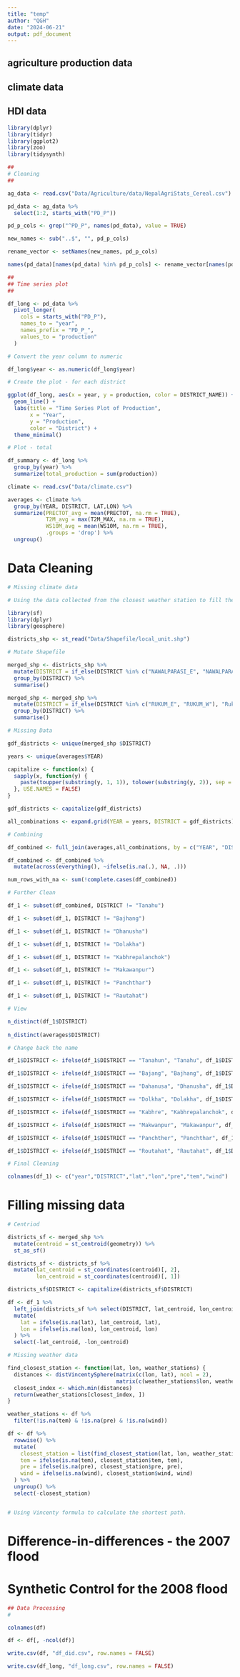 ```yaml
---
title: "temp"
author: "QGH"
date: "2024-06-21"
output: pdf_document
---
```


## agriculture production data
## climate data
## HDI data

```r

library(dplyr)
library(tidyr)
library(ggplot2)
library(zoo)
library(tidysynth)

##
# Cleaning
##

ag_data <- read.csv("Data/Agriculture/data/NepalAgriStats_Cereal.csv")

pd_data <- ag_data %>%
  select(1:2, starts_with("PD_P"))

pd_p_cols <- grep("^PD_P", names(pd_data), value = TRUE)

new_names <- sub("..$", "", pd_p_cols)

rename_vector <- setNames(new_names, pd_p_cols)

names(pd_data)[names(pd_data) %in% pd_p_cols] <- rename_vector[names(pd_data)[names(pd_data) %in% pd_p_cols]]

##
## Time series plot
##

df_long <- pd_data %>%
  pivot_longer(
    cols = starts_with("PD_P"),
    names_to = "year",
    names_prefix = "PD_P_",
    values_to = "production"
  )

# Convert the year column to numeric

df_long$year <- as.numeric(df_long$year)

# Create the plot - for each district

ggplot(df_long, aes(x = year, y = production, color = DISTRICT_NAME)) +
  geom_line() +
  labs(title = "Time Series Plot of Production",
       x = "Year",
       y = "Production",
       color = "District") +
  theme_minimal()

# Plot - total

df_summary <- df_long %>%
  group_by(year) %>%
  summarize(total_production = sum(production))

```


```r


climate <- read.csv("Data/climate.csv")

averages <- climate %>%
  group_by(YEAR, DISTRICT, LAT,LON) %>%
  summarize(PRECTOT_avg = mean(PRECTOT, na.rm = TRUE),
            T2M_avg = max(T2M_MAX, na.rm = TRUE),
            WS10M_avg = mean(WS10M, na.rm = TRUE),
            .groups = 'drop') %>%
  ungroup()

```





# Data Cleaning

```r

# Missing climate data

# Using the data collected from the closest weather station to fill the missing field.

library(sf)
library(dplyr)
library(geosphere)

districts_shp <- st_read("Data/Shapefile/local_unit.shp")

# Mutate Shapefile

merged_shp <- districts_shp %>%
  mutate(DISTRICT = if_else(DISTRICT %in% c("NAWALPARASI_E", "NAWALPARASI_W"), "Nawalparasi", DISTRICT)) %>%
  group_by(DISTRICT) %>%
  summarise()

merged_shp <- merged_shp %>%
  mutate(DISTRICT = if_else(DISTRICT %in% c("RUKUM_E", "RUKUM_W"), "Rukum", DISTRICT)) %>%
  group_by(DISTRICT) %>%
  summarise()

# Missing Data

gdf_districts <- unique(merged_shp $DISTRICT)

years <- unique(averages$YEAR)

capitalize <- function(x) {
  sapply(x, function(y) {
    paste(toupper(substring(y, 1, 1)), tolower(substring(y, 2)), sep = "")
  }, USE.NAMES = FALSE)
}

gdf_districts <- capitalize(gdf_districts)

all_combinations <- expand.grid(YEAR = years, DISTRICT = gdf_districts)

# Combining

df_combined <- full_join(averages,all_combinations, by = c("YEAR", "DISTRICT"))

df_combined <- df_combined %>%
  mutate(across(everything(), ~ifelse(is.na(.), NA, .)))

num_rows_with_na <- sum(!complete.cases(df_combined))

# Further Clean

df_1 <- subset(df_combined, DISTRICT != "Tanahu")

df_1 <- subset(df_1, DISTRICT != "Bajhang")

df_1 <- subset(df_1, DISTRICT != "Dhanusha")

df_1 <- subset(df_1, DISTRICT != "Dolakha")

df_1 <- subset(df_1, DISTRICT != "Kabhrepalanchok")

df_1 <- subset(df_1, DISTRICT != "Makawanpur")

df_1 <- subset(df_1, DISTRICT != "Panchthar")

df_1 <- subset(df_1, DISTRICT != "Rautahat")

# View

n_distinct(df_1$DISTRICT)
 
n_distinct(averages$DISTRICT)

# Change back the name

df_1$DISTRICT <- ifelse(df_1$DISTRICT == "Tanahun", "Tanahu", df_1$DISTRICT)

df_1$DISTRICT <- ifelse(df_1$DISTRICT == "Bajang", "Bajhang", df_1$DISTRICT)

df_1$DISTRICT <- ifelse(df_1$DISTRICT == "Dahanusa", "Dhanusha", df_1$DISTRICT)

df_1$DISTRICT <- ifelse(df_1$DISTRICT == "Dolkha", "Dolakha", df_1$DISTRICT)

df_1$DISTRICT <- ifelse(df_1$DISTRICT == "Kabhre", "Kabhrepalanchok", df_1$DISTRICT)

df_1$DISTRICT <- ifelse(df_1$DISTRICT == "Makwanpur", "Makawanpur", df_1$DISTRICT)

df_1$DISTRICT <- ifelse(df_1$DISTRICT == "Panchther", "Panchthar", df_1$DISTRICT)

df_1$DISTRICT <- ifelse(df_1$DISTRICT == "Routahat", "Rautahat", df_1$DISTRICT)

# Final Cleaning

colnames(df_1) <- c("year","DISTRICT","lat","lon","pre","tem","wind")

```

# Filling missing data

```r

# Centriod

districts_sf <- merged_shp %>%
  mutate(centroid = st_centroid(geometry)) %>%
  st_as_sf()

districts_sf <- districts_sf %>%
  mutate(lat_centroid = st_coordinates(centroid)[, 2],
         lon_centroid = st_coordinates(centroid)[, 1])

districts_sf$DISTRICT <- capitalize(districts_sf$DISTRICT)

df <- df_1 %>%
  left_join(districts_sf %>% select(DISTRICT, lat_centroid, lon_centroid), by = "DISTRICT") %>%
  mutate(
    lat = ifelse(is.na(lat), lat_centroid, lat),
    lon = ifelse(is.na(lon), lon_centroid, lon)
  ) %>%
  select(-lat_centroid, -lon_centroid)

# Missing weather data

find_closest_station <- function(lat, lon, weather_stations) {
  distances <- distVincentySphere(matrix(c(lon, lat), ncol = 2), 
                                  matrix(c(weather_stations$lon, weather_stations$lat), ncol = 2))
  closest_index <- which.min(distances)
  return(weather_stations[closest_index, ])
}

weather_stations <- df %>%
  filter(!is.na(tem) & !is.na(pre) & !is.na(wind))

df <- df %>%
  rowwise() %>%
  mutate(
    closest_station = list(find_closest_station(lat, lon, weather_stations)),
    tem = ifelse(is.na(tem), closest_station$tem, tem),
    pre = ifelse(is.na(pre), closest_station$pre, pre), 
    wind = ifelse(is.na(wind), closest_station$wind, wind)
  ) %>%
  ungroup() %>%
  select(-closest_station)


# Using Vincenty formula to calculate the shortest path. 

```

# Difference-in-differences - the 2007 flood

# Synthetic Control for the 2008 flood

```r

## Data Processing
#

colnames(df)

df <- df[, -ncol(df)]

write.csv(df, "df_did.csv", row.names = FALSE)

write.csv(df_long, "df_long.csv", row.names = FALSE)

```


